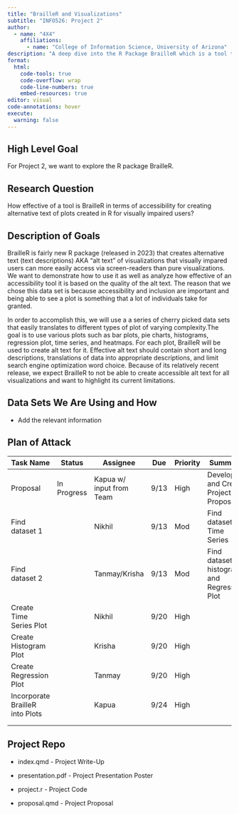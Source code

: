 ```yaml
---
title: "BrailleR and Visualizations"
subtitle: "INFO526: Project 2"
author: 
  - name: "4X4"
    affiliations:
      - name: "College of Information Science, University of Arizona"
description: "A deep dive into the R Package BrailleR which is a tool that makes visualizations in R more accessible to visually-impared users. The accessible feature is the creatation of a text-description of a given plot."
format:
  html:
    code-tools: true
    code-overflow: wrap
    code-line-numbers: true
    embed-resources: true
editor: visual
code-annotations: hover
execute:
  warning: false
---
```


## High Level Goal

For Project 2, we want to explore the R package BrailleR.

## Research Question

How effective of a tool is BrailleR in terms of accessibility for creating alternative text of plots created in R for visually impaired users?\

## Description of Goals

BrailleR is fairly new R package (released in 2023) that creates alternative text (text descriptions) AKA "alt text" of visualizations that visually impared users can more easily access via screen-readers than pure visualizations. We want to demonstrate how to use it as well as analyze how effective of an accessibility tool it is based on the quality of the alt text. The reason that we chose this data set is because accessibility and inclusion are important and being able to see a plot is something that a lot of individuals take for granted.

In order to accomplish this, we will use a a series of cherry picked data sets that easily translates to different types of plot of varying complexity.The goal is to use various plots such as bar plots, pie charts, histograms, regression plot, time series, and heatmaps. For each plot, BrailleR will be used to create alt text for it. Effective alt text should contain short and long descriptions, translations of data into appropriate descriptions, and limit search engine optimization word choice. Because of its relatively recent release, we expect BrailleR to not be able to create accessible alt text for all visualizations and want to highlight its current limitations.

## Data Sets We Are Using and How

-   Add the relevant information

## Plan of Attack

| Task Name                       | Status      | Assignee                 | Due  | Priority | Summary                                        |
|------------|------------|------------|------------|------------|------------|
| Proposal                        | In Progress | Kapua w/ input from Team | 9/13 | High     | Develop and Create Project Proposal            |
| Find dataset 1                  |             | Nikhil                   | 9/13 | Mod      | Find dataset for Time Series                   |
| Find dataset 2                  |             | Tanmay/Krisha            | 9/13 | Mod      | Find dataset for histogram and Regression Plot |
| Create Time Series Plot         |             | Nikhil                   | 9/20 | High     |                                                |
| Create Histogram Plot           |             | Krisha                   | 9/20 | High     |                                                |
| Create Regression Plot          |             | Tanmay                   | 9/20 | High     |                                                |
| Incorporate BrailleR into Plots |             | Kapua                    | 9/24 | High     |                                                |
|                                 |             |                          |      |          |                                                |
|                                 |             |                          |      |          |                                                |

## Project Repo

-   index.qmd - Project Write-Up

-   presentation.pdf - Project Presentation Poster

-   project.r - Project Code

-   proposal.qmd - Project Proposal
